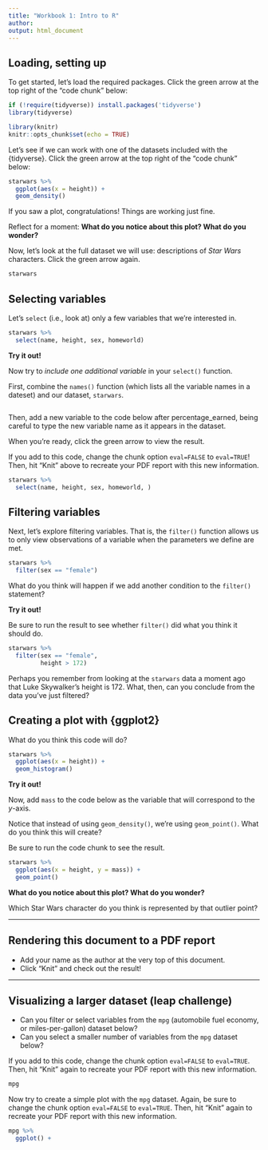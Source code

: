 ```yaml
---
title: "Workbook 1: Intro to R"
author: 
output: html_document
---
```


## Loading, setting up

To get started, let's load the required packages. Click the green arrow at the top right of the "code chunk" below:

```r
if (!require(tidyverse)) install.packages('tidyverse')
library(tidyverse)

library(knitr)
knitr::opts_chunk$set(echo = TRUE)
```

Let's see if we can work with one of the datasets included with the {tidyverse}. Click the green arrow at the top right of the "code chunk" below:

```r
starwars %>% 
  ggplot(aes(x = height)) +
  geom_density()
```

If you saw a plot, congratulations! Things are working just fine.

Reflect for a moment: **What do you notice about this plot? What do you wonder?**

Now, let's look at the full dataset we will use: descriptions of *Star Wars* characters. Click the green arrow again.

```r
starwars
```

## Selecting variables

Let's `select` (i.e., look at) only a few variables that we're interested in.

```r
starwars %>% 
  select(name, height, sex, homeworld)
```

**Try it out!**

Now try to *include one additional variable* in your `select()` function. 

First, combine the `names()` function (which lists all the variable names in a dateset) and our dataset, `starwars`.

```r

```

Then, add a new variable to the code below after percentage_earned, being careful to type the new variable name as it appears in the dataset. 

When you're ready, click the green arrow to view the result.

If you add to this code, change the chunk option `eval=FALSE` to `eval=TRUE`! Then, hit "Knit" above to recreate your PDF report with this new information.

```r
starwars %>% 
  select(name, height, sex, homeworld, )
```

## Filtering variables

Next, let's explore filtering variables. That is, the `filter()` function allows us to only view observations of a variable when the parameters we define are met.

```r
starwars %>% 
  filter(sex == "female")
```

What do you think will happen if we add another condition to the `filter()` statement?

**Try it out!**

Be sure to run the result to see whether `filter()` did what you think it should do.

```r
starwars %>% 
  filter(sex == "female",
         height > 172)
```

Perhaps you remember from looking at the `starwars` data a moment ago that Luke Skywalker's height is 172. What, then, can you conclude from the data you've just filtered?

## Creating a plot with {ggplot2}

What do you think this code will do?

```r
starwars %>% 
  ggplot(aes(x = height)) +
  geom_histogram()
```

**Try it out!**

Now, add `mass` to the code below as the variable that will correspond to the *y*-axis. 

Notice that instead of using `geom_density()`, we're using `geom_point()`. What do you think this will create?

Be sure to run the code chunk to see the result.

```r
starwars %>% 
  ggplot(aes(x = height, y = mass)) +
  geom_point()
```

**What do you notice about this plot? What do you wonder?**

Which Star Wars character do you think is represented by that outlier point?

---

## Rendering this document to a PDF report 

- Add your name as the author at the very top of this document.
- Click "Knit" and check out the result!

---

## Visualizing a larger dataset (leap challenge)

- Can you filter or select variables from the `mpg` (automobile fuel economy, or miles-per-gallon) dataset below?
- Can you select a smaller number of variables from the `mpg` dataset below?

If you add to this code, change the chunk option `eval=FALSE` to `eval=TRUE`. Then, hit "Knit" again to recreate your PDF report with this new information.

```r
mpg


```

Now try to create a simple plot with the `mpg` dataset. Again, be sure to change the chunk option `eval=FALSE` to `eval=TRUE`. Then, hit "Knit" again to recreate your PDF report with this new information.

```r
mpg %>% 
  ggplot() +

  
```
